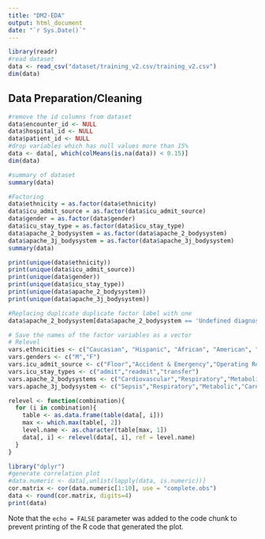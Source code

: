 ```yaml
---
title: "DM2-EDA"
output: html_document
date: "`r Sys.Date()`"
---
```


```r
library(readr)
#read dataset
data <- read_csv("dataset/training_v2.csv/training_v2.csv")
dim(data)
```
## Data Preparation/Cleaning
```r
#remove the id columns from dataset
data$encounter_id <- NULL
data$hospital_id <- NULL
data$patient_id <- NULL
#drop variables which has null values more than 15%
data <- data[, which(colMeans(is.na(data)) < 0.15)]
dim(data)
```

```r
#summary of dataset
summary(data)
```

```r
#Factoring
data$ethnicity = as.factor(data$ethnicity)
data$icu_admit_source = as.factor(data$icu_admit_source)
data$gender = as.factor(data$gender)
data$icu_stay_type = as.factor(data$icu_stay_type)
data$apache_2_bodysystem = as.factor(data$apache_2_bodysystem)
data$apache_3j_bodysystem = as.factor(data$apache_3j_bodysystem)
summary(data)
```

```r
print(unique(data$ethnicity))
print(unique(data$icu_admit_source))
print(unique(data$gender))
print(unique(data$icu_stay_type))
print(unique(data$apache_2_bodysystem))
print(unique(data$apache_3j_bodysystem))
```

```r
#Replacing duplicate duplicate factor label with one
data$apache_2_bodysystem[data$apache_2_bodysystem == 'Undefined diagnoses'] <- 'Undefined Diagnoses'
```

```r
# Save the names of the factor variables as a vector
# Relevel
vars.ethnicities <- c("Caucasian", "Hispanic", "African", "American", "Asian", "Native American", "Other/Unknown")
vars.genders <- c("M","F")
vars.icu_admit_source <- c("Floor","Accident & Emergency","Operating Room / Recovery","Other Hospital","Other ICU")
vars.icu_stay_types <- c("admit","readmit","transfer")
vars.apache_2_bodysystems <- c("Cardiovascular","Respiratory","Metabolic","Trauma","Neurologic","Gastrointestinal","Renal/Genitourinary","Undefined Diagnoses")
vars.apache_3j_bodysystem <- c("Sepsis","Respiratory","Metabolic","Cardiovascular","Trauma","Neurological","Gastrointestinal","Genitourinary","Hematological","Musculoskeletal/Skin Neurological")

relevel <- function(combination){
  for (i in combination){
    table <- as.data.frame(table(data[, i]))
    max <- which.max(table[, 2])
    level.name <- as.character(table[max, 1])
    data[, i] <- relevel(data[, i], ref = level.name)
  }
}

```

```r
library("dplyr")
#generate correlation plot
#data.numeric <- data[,unlist(lapply(data, is.numeric))]
cor.matrix <- cor(data.numeric[1:10], use = "complete.obs")
data <- round(cor.matrix, digits=4)
print(data)
```

Note that the `echo = FALSE` parameter was added to the code chunk to prevent printing of the R code that generated the plot.
